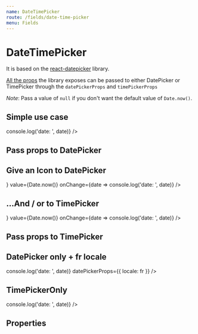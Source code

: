 ```yaml
---
name: DateTimePicker
route: /fields/date-time-picker
menu: Fields
---
```




# DateTimePicker

It is based on the [react-datepicker](https://github.com/Hacker0x01/react-datepicker) library.

[All the props](https://github.com/Hacker0x01/react-datepicker/blob/master/docs/datepicker.md) the library exposes can be passed to either DatePicker or TimePicker through the `datePickerProps` and `timePickerProps`

_Note_: Pass a value of `null` if you don't want the default value of `Date.now()`.

## Simple use case

<Playground>
  <DateTimePicker value={Date.now()} onChange={date => console.log('date: ', date)} />
</Playground>

## Pass props to DatePicker

<Playground>
  <DateTimePicker value={Date.now()} datePickerProps={{ dateFormat: 'MMM dd YYYY' }} />
</Playground>

## Give an Icon to DatePicker

<Playground>
  <DateTimePicker
    dateIcon={<Icon name="date" size="sm" color="nude.500" />}
    value={Date.now()}
    onChange={date => console.log('date: ', date)}
  />
</Playground>

## ...And / or to TimePicker

<Playground>
  <DateTimePicker
    timeIcon={<Icon name="date" size="sm" color="primary.500" />}
    value={Date.now()}
    onChange={date => console.log('date: ', date)}
  />
</Playground>

## Pass props to TimePicker

<Playground>
  <DateTimePicker value={Date.now()} timePickerProps={{ timeIntervals: 30 }} />
</Playground>

## DatePicker only + fr locale

<Playground>
  <DateTimePicker
    datePickerOnly
    value={Date.now()}
    onChange={date => console.log('date: ', date)}
    datePickerProps={{ locale: fr }}
  />
</Playground>

## TimePickerOnly

<Playground>
  <DateTimePicker
    timePickerOnly
    value={Date.now()}
    onChange={date => console.log('date: ', date)}
  />
</Playground>

## Properties

<Props of={DateTimePicker} />
